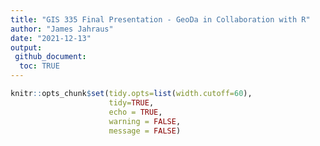 ```yaml
---
title: "GIS 335 Final Presentation - GeoDa in Collaboration with R"
author: "James Jahraus"
date: "2021-12-13"
output:
 github_document:
  toc: TRUE
---
```


<!-- Environment Setup -->
```r
knitr::opts_chunk$set(tidy.opts=list(width.cutoff=60),
                      tidy=TRUE,
                      echo = TRUE,
                      warning = FALSE,
                      message = FALSE)
```